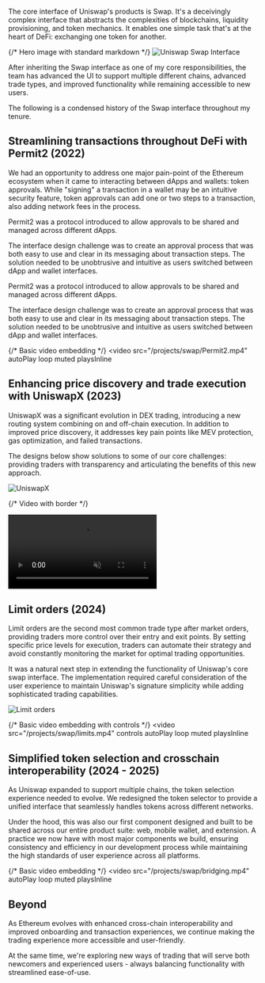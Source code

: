 The core interface of Uniswap's products is Swap. It's a deceivingly complex interface that 
abstracts the complexities of blockchains, liquidity provisioning, and token mechanics. It enables
one simple task that's at the heart of DeFi: exchanging one token for another.

{/* Hero image with standard markdown */}
![Uniswap Swap Interface](/projects/swap/swap-hero.png)

After inheriting the Swap interface as one of my core responsibilities, the team has advanced 
the UI to support multiple different chains, advanced trade types, and improved functionality 
while remaining accessible to new users.

The following is a condensed history of the Swap interface throughout my tenure.


## Streamlining transactions throughout DeFi with Permit2 (2022)

We had an opportunity to address one major pain-point of the Ethereum ecosystem when it came to 
interacting between dApps and wallets: token approvals. While "signing" a transaction in 
a wallet may be an intuitive security feature, token approvals can add one or two steps to a transaction, 
also adding network fees in the process.

Permit2 was a protocol introduced to allow approvals to be shared and managed across different dApps.

The interface design challenge was to create an approval process that was both easy to use and clear in its messaging about transaction steps. The solution needed to be unobtrusive and intuitive as users switched between dApp and wallet interfaces.

Permit2 was a protocol introduced to allow approvals to be shared and managed across different dApps.

The interface design challenge was to create an approval process that was both easy to use and 
clear in its messaging about transaction steps. The solution needed to be unobtrusive and intuitive 
as users switched between dApp and wallet interfaces.

{/* Basic video embedding */}
<video 
  src="/projects/swap/Permit2.mp4" 
  autoPlay 
  loop 
  muted 
  playsInline
></video>

## Enhancing price discovery and trade execution with UniswapX (2023)

UniswapX was a significant evolution in DEX trading, introducing a new routing system combining 
on and off-chain execution. In addition to improved price discovery, it addresses key pain points 
like MEV protection, gas optimization, and failed transactions.

The designs below show solutions to some of our core challenges: providing traders with 
transparency and articulating the benefits of this new approach.

![UniswapX](/projects/swap/uniswapx.png)


{/* Video with border */}
<div className="video-container">
  <video 
    src="/projects/swap/uniswapx-prototype.mp4" 
    autoPlay 
    loop 
    muted 
    playsInline
  ></video>
</div>

## Limit orders (2024)

Limit orders are the second most common trade type after market orders, providing traders 
more control over their entry and exit points. By setting specific price levels for execution, 
traders can automate their strategy and avoid constantly monitoring the market for optimal 
trading opportunities.

It was a natural next step in extending the functionality of Uniswap's core swap interface. 
The implementation required careful consideration of the user experience to maintain Uniswap's 
signature simplicity while adding sophisticated trading capabilities.

![Limit orders](/projects/swap/limits.png)

{/* Basic video embedding with controls */}
<video 
  src="/projects/swap/limits.mp4" 
  controls
  autoPlay 
  loop 
  muted 
  playsInline
></video>

## Simplified token selection and crosschain interoperability (2024 - 2025)

As Uniswap expanded to support multiple chains, the token selection experience needed to evolve. 
We redesigned the token selector to provide a unified interface that seamlessly handles tokens 
across different networks. 

Under the hood, this was also our first component designed and built to be shared across our 
entire product suite: web, mobile wallet, and extension. A practice we now have with most major 
components we build, ensuring consistency and efficiency in our development process while 
maintaining the high standards of user experience across all platforms.

{/* Basic video embedding */}
<video 
  src="/projects/swap/bridging.mp4" 
  autoPlay 
  loop 
  muted 
  playsInline
></video>

## Beyond

As Ethereum evolves with enhanced cross-chain interoperability and improved onboarding and transaction experiences, we continue making the trading experience more accessible and user-friendly.

At the same time, we're exploring new ways of trading that will serve both newcomers and experienced users - always balancing functionality with streamlined ease-of-use.